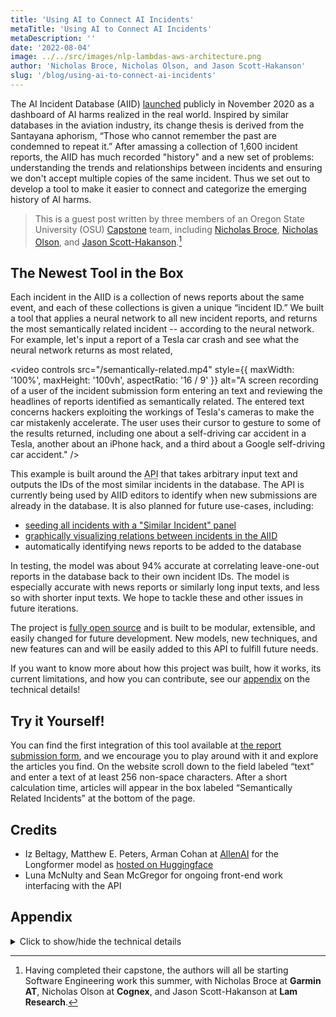 ```yaml
---
title: 'Using AI to Connect AI Incidents'
metaTitle: 'Using AI to Connect AI Incidents'
metaDescription: ''
date: '2022-08-04'
image: ../../src/images/nlp-lambdas-aws-architecture.png
author: 'Nicholas Broce, Nicholas Olson, and Jason Scott-Hakanson'
slug: '/blog/using-ai-to-connect-ai-incidents'
---
```



The AI Incident Database (AIID) [launched](https://partnershiponai.org/aiincidentdatabase) publicly in November 2020 as a dashboard of AI harms realized in the real world. Inspired by similar databases in the aviation industry, its change thesis is derived from the Santayana aphorism, “Those who cannot remember the past are condemned to repeat it.” After amassing a collection of 1,600 incident reports, the AIID has much recorded "history" and a new set of problems: understanding the trends and relationships between incidents and ensuring we don't accept multiple copies of the same incident. Thus we set out to develop a tool to make it easier to connect and categorize the emerging history of AI harms.

> This is a guest post written by three members of an Oregon State University (OSU) [Capstone](https://eecs.oregonstate.edu/industry-relations/capstone-and-senior-design-projects) team, including [Nicholas Broce](https://www.linkedin.com/in/nicholasbroce/), [Nicholas Olson](https://www.linkedin.com/in/olson-nick), and [Jason Scott-Hakanson](https://www.linkedin.com/in/jason-scott-hakanson-953556221).[^1]

## The Newest Tool in the Box

Each incident in the AIID is a collection of news reports about the same event, and each of these collections is given a unique “incident ID.” We built a tool that applies a neural network to all new incident reports, and returns the most semantically related incident -- according to the neural network. For example, let's input a report of a Tesla car crash and see what the neural network returns as most related,

<video 
  controls
  src="/semantically-related.mp4" 
  style={{ maxWidth: '100%', maxHeight: '100vh', aspectRatio: '16 / 9' }} 
  alt="A screen recording of a user of the incident submission form entering an text and reviewing the headlines of reports identified as semantically related. The entered text concerns hackers exploiting the workings of Tesla's cameras to make the car mistakenly accelerate. The user uses their cursor to gesture to some of the results returned, including one about a self-driving car accident in a Tesla, another about an iPhone hack, and a third about a Google self-driving car accident."
/>

This example is built around the <abbr title="Application Programming Interface">API</abbr> that takes arbitrary input text and outputs the IDs of the most similar incidents in the database.  The API is currently being used by AIID editors to identify when new submissions are already in the database. It is also planned for future use-cases, including:

- [seeding all incidents with a "Similar Incident" panel](https://github.com/responsible-ai-collaborative/aiid/pull/761)
- [graphically visualizing relations between incidents in the AIID](https://github.com/responsible-ai-collaborative/aiid/pull/779)
- automatically identifying news reports to be added to the database

In testing, the model was about 94% accurate at correlating leave-one-out reports in the database back to their own incident IDs. The model is especially accurate with news reports or similarly long input texts, and less so with shorter input texts. We hope to tackle these and other issues in future iterations.

The project is [fully open source](https://github.com/responsible-ai-collaborative/nlp-lambdas) and is built to be modular, extensible, and easily changed for future development. New models, new techniques, and new features can and will be easily added to this API to fulfill future needs.

If you want to know more about how this project was built, how it works, its current limitations, and how you can contribute, see our [appendix](#appendix) on the technical details!

## Try it Yourself!

You can find the first integration of this tool available at [the report submission form](/apps/submit), and we encourage you to play around with it and explore the articles you find. On the website scroll down to the field labeled “text” and enter a text of at least 256 non-space characters. After a short calculation time, articles will appear in the box labeled “Semantically Related Incidents” at the bottom of the page.

## Credits

* Iz Beltagy, Matthew E. Peters, Arman Cohan at [AllenAI](https://allenai.org/) for the Longformer model as [hosted on Huggingface](https://huggingface.co/docs/transformers/model_doc/longformer)
* Luna McNulty and Sean McGregor for ongoing front-end work interfacing with the API

[^1]: Having completed their capstone, the authors will all be starting Software Engineering work this summer, with Nicholas Broce at **Garmin AT**, Nicholas Olson at **Cognex**, and Jason Scott-Hakanson at **Lam Research**.

## Appendix

<details>
  <summary>Click to show/hide the technical details</summary>

### AWS Solution

To support scalable, asynchronous, and fast similarity correlation, this implementation uses a full stack of AWS tools, all built and deployed using AWS CDK v2. The AWS side of the solution primarily consists of a collection of AWS Lambdas and an AWS API Gateway RESTful HTTP API. This system and build-chain was designed to be highly modular and expandable, so that new Lambda functions or API features could be added at any time. In addition, the Longformer model can be easily swapped out for another pre-trained or fine-tuned model, so that future development can go in whatever direction best supports the growth of the database.

<div>![An architecture diagram showing the following connections: 1. AWS Lambda → 2. Pretrained LongFormer Model (.bin), 1. AWS Lambda → 3. AIID DB State (CLS Means), 4. Amazon ECR → 1. AWS Lambda, 1. AWS Lambda ↔ 5. Amazon EFS, 6. Amazon API Gateway (Public) ↔ 1. AWS Lambda, 6. Amazon API Gateway (Public) → Users, 6. Amazon API Gateway (Public) → AIID Applications. Items 1–3 are inside a box labelled “Lambda Docker Container.” Items 1–5 are inside a box labelled VPC 10.0.0/16. On the border of that box is an icon showing a doorframe labelled “Internet Gateway.” Within that box is another marked by a lock icon labelled “Public Subnet.” Items 1–6 are inside a box labeled “AWS cloud.”](/images/nlp-lambdas-aws-architecture.png)</div>

These modular Lambda functions fulfill slices or whole chunks of the different computations that comprise the text-to-similar-incident process. Currently, the system hosts a few Lambda functions, each with a dedicated endpoint on the API:

- `\/text-to-db-similar` – which uses a Longformer instance to process the input report text and spit out a list of the most similar incident IDs 

- `\/embed-to-db-similar` – which takes a pre-processed Longformer embedding for some report text and spits out a list of the most similar incident IDs

<img alt="The Docker logo" src="/images/docker.png" width="150" style={{float: 'right'}}/>

These Lambdas are powerful because an arbitrary number of instances can be spun up and executed at any time with incredibly low latency, as they are built as self-contained [Docker](https://www.docker.com/) images with all requirements pre-packaged and no required access to the outside internet.

### NLP Solution

This solution uses AllenAI’s pretrained Long Document Transformer model (Longformer) to process query inputs, and also to maintain a state based representation of each incident in the AIID. Longformer is specifically designed to support long input sequences, which made it ideal for our purposes.

<img src="/images/ai2.png" alt="The AllenAI logo" width="200" style={{float: 'left'}}/>

When a query is made to `/text-to-db-similar`, the API Lambda uses a local Longformer instance to tokenize the input text and process it into a set of high-dimensional vectors. The length of this set is equal to the number of tokens in the input. The first token in each embedding is a special classification (CLS) token, and when processed, it retains some latent information about the nature of the embedding. This latent representation is compared using cosine similarity against embeddings that are pre-processed  for each incident currently in the database, and the incidents with the highest similarity are returned as likely candidates.

The embeddings that the query input is compared against are generated asynchronously by fetching newly added reports from the AIID, processing them using Longformer, and performing a weighted average between the old state for the report’s related incident, and the new embedding. In this way, the latent representation for an incident is the average of the representations of each of its related reports. Ideally, this approach leads itself to greater accuracy over time as more data is added, and remains scalable, as the state can be updated at any time using few resources.

### Current Limitations

The launch-state of this new system has a few notable limitation that is important to note:

- The system currently only contains a handful of Lambdas, but was built to be highly modular, so new additions are on the imminent horizon for this project.

- We have noticed a potential bias in the system where incident IDs that have fewer existing reports may be less likely to achieve high-similarity scores. This requires more research and likely would only apply in our current demonstration of similarity of some input text to each of the incident **IDs**, as opposed to individual incident **reports**.

- Longformer has a limit to the length of input text it can process, and the further this limit is stretched, the slower initialization/correlation becomes and the more resources the model demands. For these reasons, the system currently only processes the first 2,000 tokens (roughly 2,000 words) of each provided input text. This is more than enough for almost all texts in the database, but can easily be modified for individual Lambdas in the future.

- The Longformer processing of report text works on comparing the model’s holistic understanding of the text, which leads to a few quirks popping up in use. Specifically of note is that the model tends to conceptualize short segments of text and longer articles differently, leading to the current example integration of the system giving unintuitive results for very short inputs of a few sentences. Currently, this system does not (try to) replace the Algolia search system the Discover application utilizes

### Want to Help?

If you would like to help this tool grow and improve or would like to tinker with the systems we have set up, you can find all the code [in the GitHub repository](https://github.com/responsible-ai-collaborative/nlp-lambdas).

</details>
